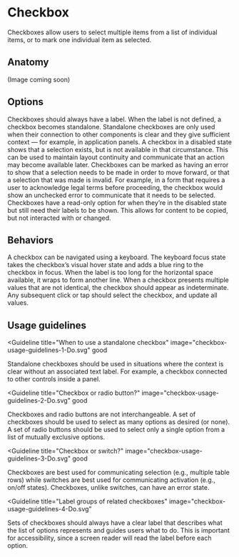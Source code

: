 # Checkbox

Checkboxes allow users to select multiple items from a list of individual items,
or to mark one individual item as selected.

<AssetLinks>
  <AssetLink href="https://react.fabric-ds.io/toggle" />
  <AssetLink href="https://vue.fabric-ds.io//forms" />
</AssetLinks>

<TableOfContents />

## Anatomy

(Image coming soon)

## Options

<Guideline title="Label" image="checkbox-options-label.svg">
  Checkboxes should always have a label. When the label is not defined, a
  checkbox becomes standalone. Standalone checkboxes are only used when their
  connection to other components is clear and they give sufficient context — for
  example, in application panels.
</Guideline>

<Guideline title="Disabled" image="checkbox-options-disabled.svg">
  A checkbox in a disabled state shows that a selection exists, but is not
  available in that circumstance. This can be used to maintain layout continuity
  and communicate that an action may become available later.
</Guideline>

<Guideline title="Error" image="checkbox-options-error.svg">
  Checkboxes can be marked as having an error to show that a selection needs to
  be made in order to move forward, or that a selection that was made is
  invalid. For example, in a form that requires a user to acknowledge legal
  terms before proceeding, the checkbox would show an unchecked error to
  communicate that it needs to be selected.
</Guideline>

<Guideline title="Read only" image="checkbox-options-read-only.svg">
  Checkboxes have a read-only option for when they’re in the disabled state but
  still need their labels to be shown. This allows for content to be copied, but
  not interacted with or changed.
</Guideline>

## Behaviors

<Guideline title="Keyboard focus" image="checkbox-behaviors-keyboard-focus.svg">
  A checkbox can be navigated using a keyboard. The keyboard focus state takes
  the checkbox’s visual hover state and adds a blue ring to the checkbox in
  focus.
</Guideline>

<Guideline title="Text overflow" image="checkbox-behaviors-text-overflow.svg">
  When the label is too long for the horizontal space available, it wraps to
  form another line.
</Guideline>

<Guideline title="Mixed value" image="checkbox-behaviors-mixed-value.svg">
  When a checkbox presents multiple values that are not identical, the checkbox
  should appear as indeterminate. Any subsequent click or tap should select the
  checkbox, and update all values.
</Guideline>

## Usage guidelines

<Guideline
  title="When to use a standalone checkbox"
  image="checkbox-usage-guidelines-1-Do.svg"
  good
>
  Standalone checkboxes should be used in situations where the context is clear
  without an associated text label. For example, a checkbox connected to other
  controls inside a panel.
</Guideline>

<Guideline image="checkbox-usage-guidelines-1-Dont.svg" bad></Guideline>

<Guideline
  title="Checkbox or radio button?"
  image="checkbox-usage-guidelines-2-Do.svg"
  good
>
  Checkboxes and radio buttons are not interchangeable. A set of checkboxes
  should be used to select as many options as desired (or none). A set of radio
  buttons should be used to select only a single option from a list of mutually
  exclusive options.
</Guideline>

<Guideline image="checkbox-usage-guidelines-2-Dont.svg" bad></Guideline>

<Guideline
  title="Checkbox or switch?"
  image="checkbox-usage-guidelines-3-Do.svg"
  good
>
  Checkboxes are best used for communicating selection (e.g., multiple table
  rows) while switches are best used for communicating activation (e.g., on/off
  states). Checkboxes, unlike switches, can have an error state.
</Guideline>

<Guideline image="checkbox-usage-guidelines-3-Dont.svg" bad></Guideline>

<Guideline
  title="Label groups of related checkboxes"
  image="checkbox-usage-guidelines-4-Do.svg"
>
  Sets of checkboxes should always have a clear label that describes what the
  list of options represents and guides users what to do. This is important for
  accessibility, since a screen reader will read the label before each option.
</Guideline>

<Guideline image="checkbox-usage-guidelines-4-Dont.svg" bad></Guideline>
